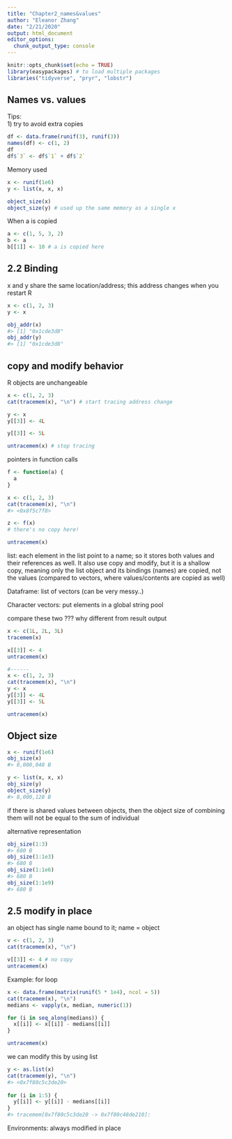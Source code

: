 ```yaml
---
title: "Chapter2_names&values"
author: "Eleanor Zhang"
date: "2/21/2020"
output: html_document
editor_options: 
  chunk_output_type: console
---
```


```r
knitr::opts_chunk$set(echo = TRUE)
library(easypackages) # to load multiple packages
libraries("tidyverse", "pryr", "lobstr")
```

## Names vs. values

Tips:  
1) try to avoid extra copies

```r
df <- data.frame(runif(3), runif(3))
names(df) <- c(1, 2)
df
df$`3` <- df$`1` + df$`2`
```

Memory used
```r
x <- runif(1e6)
y <- list(x, x, x)

object_size(x)
object_size(y) # used up the same memory as a single x
```

When a is copied
```r
a <- c(1, 5, 3, 2)
b <- a
b[[1]] <- 10 # a is copied here
```

## 2.2 Binding

x and y share the same location/address; this address changes when you restart R
```r
x <- c(1, 2, 3)
y <- x

obj_addr(x)
#> [1] "0x1cde3d8"
obj_addr(y)
#> [1] "0x1cde3d8"
```

## copy and modify behavior

R objects are unchangeable

```r
x <- c(1, 2, 3)
cat(tracemem(x), "\n") # start tracing address change

y <- x
y[[3]] <- 4L

y[[3]] <- 5L

untracemem(x) # stop tracing
```

pointers in function calls
```r
f <- function(a) {
  a
}

x <- c(1, 2, 3)
cat(tracemem(x), "\n")
#> <0x8f5c7f8>

z <- f(x)
# there's no copy here!

untracemem(x)
```

list: each element in the list point to a name; so it stores both values and their references as well. It also use copy and modify, but it is a shallow copy, meaning only the list object and its bindings (names) are copied, not the values (compared to vectors, where values/contents are copied as well)

Dataframe: list of vectors (can be very messy..)

Character vectors: put elements in a global string pool

compare these two ??? why different from result output
```r
x <- c(1L, 2L, 3L)
tracemem(x)

x[[3]] <- 4
untracemem(x) 

#------
x <- c(1, 2, 3)
cat(tracemem(x), "\n")
y <- x
y[[3]] <- 4L
y[[3]] <- 5L

untracemem(x)
```

## Object size

```r
x <- runif(1e6)
obj_size(x)
#> 8,000,048 B

y <- list(x, x, x)
obj_size(y)
object_size(y)
#> 8,000,128 B
```

if there is shared values between objects, then the object size of combining them will not be equal to the sum of individual

alternative representation
```r
obj_size(1:3)
#> 680 B
obj_size(1:1e3)
#> 680 B
obj_size(1:1e6)
#> 680 B
obj_size(1:1e9)
#> 680 B
```

## 2.5 modify in place

an object has single name bound to it; name = object
```r
v <- c(1, 2, 3)
cat(tracemem(x), "\n")

v[[3]] <- 4 # no copy
untracemem(x)
```

Example: for loop

```r
x <- data.frame(matrix(runif(5 * 1e4), ncol = 5))
cat(tracemem(x), "\n")
medians <- vapply(x, median, numeric(1))

for (i in seq_along(medians)) {
  x[[i]] <- x[[i]] - medians[[i]]
}

untracemem(x)
```

we can modify this by using list
```r
y <- as.list(x)
cat(tracemem(y), "\n")
#> <0x7f80c5c3de20>
  
for (i in 1:5) {
  y[[i]] <- y[[i]] - medians[[i]]
}
#> tracemem[0x7f80c5c3de20 -> 0x7f80c48de210]: 
```

Environments: always modified in place
```r

```

